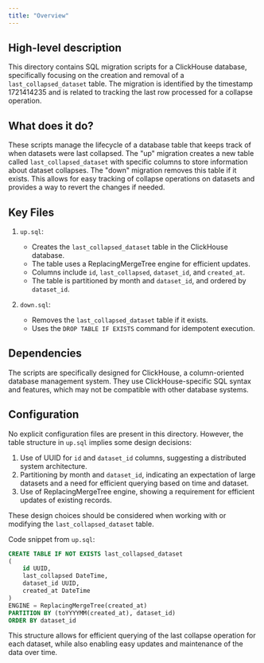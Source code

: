 ```yaml
---
title: "Overview"
---
```


## High-level description
This directory contains SQL migration scripts for a ClickHouse database, specifically focusing on the creation and removal of a `last_collapsed_dataset` table. The migration is identified by the timestamp 1721414235 and is related to tracking the last row processed for a collapse operation.

## What does it do?
These scripts manage the lifecycle of a database table that keeps track of when datasets were last collapsed. The "up" migration creates a new table called `last_collapsed_dataset` with specific columns to store information about dataset collapses. The "down" migration removes this table if it exists. This allows for easy tracking of collapse operations on datasets and provides a way to revert the changes if needed.

## Key Files

1. `up.sql`:
   - Creates the `last_collapsed_dataset` table in the ClickHouse database.
   - The table uses a ReplacingMergeTree engine for efficient updates.
   - Columns include `id`, `last_collapsed`, `dataset_id`, and `created_at`.
   - The table is partitioned by month and `dataset_id`, and ordered by `dataset_id`.

2. `down.sql`:
   - Removes the `last_collapsed_dataset` table if it exists.
   - Uses the `DROP TABLE IF EXISTS` command for idempotent execution.

## Dependencies
The scripts are specifically designed for ClickHouse, a column-oriented database management system. They use ClickHouse-specific SQL syntax and features, which may not be compatible with other database systems.

## Configuration
No explicit configuration files are present in this directory. However, the table structure in `up.sql` implies some design decisions:

1. Use of UUID for `id` and `dataset_id` columns, suggesting a distributed system architecture.
2. Partitioning by month and `dataset_id`, indicating an expectation of large datasets and a need for efficient querying based on time and dataset.
3. Use of ReplacingMergeTree engine, showing a requirement for efficient updates of existing records.

These design choices should be considered when working with or modifying the `last_collapsed_dataset` table.

Code snippet from `up.sql`:

```sql
CREATE TABLE IF NOT EXISTS last_collapsed_dataset
(
    id UUID,
    last_collapsed DateTime,
    dataset_id UUID,
    created_at DateTime
)
ENGINE = ReplacingMergeTree(created_at)
PARTITION BY (toYYYYMM(created_at), dataset_id)
ORDER BY dataset_id
```

This structure allows for efficient querying of the last collapse operation for each dataset, while also enabling easy updates and maintenance of the data over time.